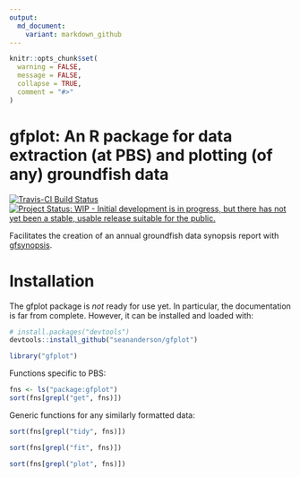 ```yaml
---
output:
  md_document:
    variant: markdown_github
---
```


```r
knitr::opts_chunk$set(
  warning = FALSE,
  message = FALSE,
  collapse = TRUE,
  comment = "#>"
)
```

# gfplot: An R package for data extraction (at PBS) and plotting (of any) groundfish data

[![Travis-CI Build Status](https://travis-ci.org/seananderson/gfplot.svg?branch=master)](https://travis-ci.org/seananderson/gfplot)
[![Project Status: WIP - Initial development is in progress, but there has not yet been a stable, usable release suitable for the public.](http://www.repostatus.org/badges/latest/wip.svg)](http://www.repostatus.org/#wip)

Facilitates the creation of an annual groundfish data synopsis report with [gfsynopsis](https://github.com/seananderson/gfsynopsis).

# Installation

The gfplot package is *not* ready for use yet. In particular, the documentation is far from complete. However, it can be installed and loaded with:

```r
# install.packages("devtools")
devtools::install_github("seananderson/gfplot")
```

```r
library("gfplot")
```

Functions specific to PBS:

```r
fns <- ls("package:gfplot")
sort(fns[grepl("get", fns)])
```

Generic functions for any similarly formatted data:

```r
sort(fns[grepl("tidy", fns)])
```

```r
sort(fns[grepl("fit", fns)])
```

```r
sort(fns[grepl("plot", fns)])
```
